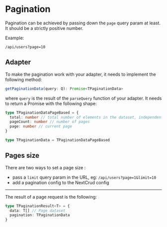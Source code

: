 
# Pagination

Pagination can be achieved by passing down the `page` query param at least. It should be a strictly positive number.

Example:

`/api/users?page=10`

## Adapter

To make the pagination work with your adapter, it needs to implement the following method:

```typescript
getPaginationData(query: Q): Promise<TPaginationData>
```

where `query` is the result of the `parseQuery` function of your adapter. It needs to return a Promise with the following shape:

```typescript
type TPaginationDataPageBased = {
  total: number // total number of elements in the dataset, independent of pages
  pageCount: number // number of pages
  page: number // current page
}

type TPaginationData = TPaginationDataPageBased
```

## Pages size

There are two ways to set a page size :

- pass a `limit` query param in the URL, eg: `/api/users?page=1&limit=10`
- add a pagination config to the <Link href="/api-docs/options#pagination">NextCrud config</Link>

---

The result of a page request is the following:

```typescript
type TPaginationResult<T> = {
  data: T[] // Page dataset
  pagination: TPaginationData
}
```
